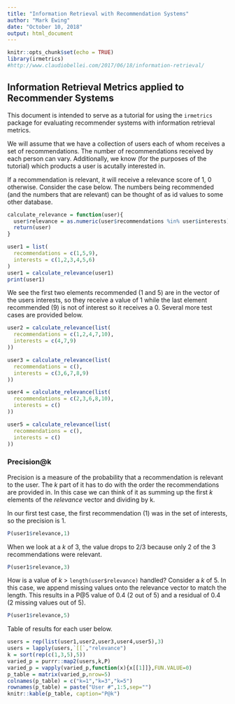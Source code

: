 ```yaml
---
title: "Information Retrieval with Recommendation Systems"
author: "Mark Ewing"
date: "October 10, 2018"
output: html_document
---
```


```r
knitr::opts_chunk$set(echo = TRUE)
library(irmetrics)
#http://www.claudiobellei.com/2017/06/18/information-retrieval/
```

## Information Retrieval Metrics applied to Recommender Systems

This document is intended to serve as a tutorial for using the `irmetrics` package for evaluating recommender systems with information retrieval metrics.

We will assume that we have a collection of users each of whom receives a set of recommendations. The number of recommendations received by each person can vary. Additionally, we know (for the purposes of the tutorial) which products a user is acutally interested in.

If a recommendation is relevant, it will receive a relevance score of 1, 0 otherwise. Consider the case below. The numbers being recommended (and the numbers that are relevant) can be thought of as id values to some other database.

```r
calculate_relevance = function(user){
  user$relevance = as.numeric(user$recommendations %in% user$interests)
  return(user)
}

user1 = list(
  recommendations = c(1,5,9),
  interests = c(1,2,3,4,5,6)
)
user1 = calculate_relevance(user1)
print(user1)
```

We see the first two elements recommended (1 and 5) are in the vector of the users interests, so they receive a value of 1 while the last element recommended (9) is not of interest so it receives a 0. Several more test cases are provided below.

```r
user2 = calculate_relevance(list(
  recommendations = c(1,2,4,7,10),
  interests = c(4,7,9)
))

user3 = calculate_relevance(list(
  recommendations = c(),
  interests = c(3,6,7,8,9)
))

user4 = calculate_relevance(list(
  recommendations = c(2,3,6,8,10),
  interests = c()
))

user5 = calculate_relevance(list(
  recommendations = c(),
  interests = c()
))
```

### Precision@k

Precision is a measure of the probability that a recommendation is relevant to the user. The *k* part of it has to do with the order the recommendations are provided in. In this case we can think of it as summing up the first *k* elements of the *relevance* vector and dividing by k.

In our first test case, the first recommendation (1) was in the set of interests, so the precision is 1.

```r
P(user1$relevance,1)
```

When we look at a *k* of 3, the value drops to 2/3 because only 2 of the 3 recommendations were relevant.

```r
P(user1$relevance,3)
```

How is a value of *k* > `length(user$relevance)` handled? Consider a *k* of 5. In this case, we append missing values onto the relevance vector to match the length. This results in a P@5 value of 0.4 (2 out of 5) and a residual of 0.4 (2 missing values out of 5).

```r
P(user1$relevance,5)
```

Table of results for each user below.

```r
users = rep(list(user1,user2,user3,user4,user5),3)
users = lapply(users,`[[`,"relevance")
k = sort(rep(c(1,3,5),5))
varied_p = purrr::map2(users,k,P)
varied_p = vapply(varied_p,function(x){x[[1]]},FUN.VALUE=0)
p_table = matrix(varied_p,nrow=5)
colnames(p_table) = c("k=1","k=3","k=5")
rownames(p_table) = paste("User #",1:5,sep="")
knitr::kable(p_table, caption="P@k")
```